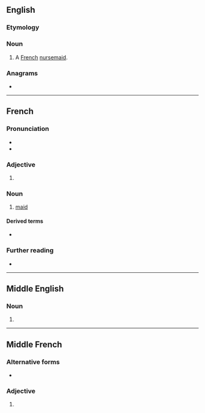 {{also|Bonne|bønne}}
==English==

===Etymology===
{{bor|en|fr|bonne}}

===Noun===
{{en-noun}}

# A [[French]] [[nursemaid]].

===Anagrams===
* {{anagrams|en|a=benno|Benno}}

----

==French==

===Pronunciation===
* {{fr-IPA}}
* {{audio|fr|Fr-bonne.ogg|audio}}

===Adjective===
{{head|fr|adjective form}}

# {{inflection of|fr|bon||f|s}}

===Noun===
{{fr-noun|f}}

# [[maid]]

====Derived terms====
* {{l|fr|bonniche}}

===Further reading===
* {{R:TLFi}}

----

==Middle English==

===Noun===
{{head|enm|noun}}

# {{alt form|enm|bunne}}

----

==Middle French==

===Alternative forms===
* {{l|frm|bõne}} {{qualifier|some manuscripts}}

===Adjective===
{{head|frm|adjective form}}

# {{inflection of|frm|bon||f|s}}